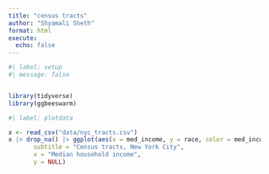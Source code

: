```yaml
---
title: "census tracts"
author: "Shyamali Sheth"
format: html
execute: 
  echo: false
---
```

```r
#| label: setup
#| message: false


library(tidyverse)
library(ggbeeswarm)
```

```r
#| label: plotdata

x <- read_csv("data/nyc_tracts.csv")
x |> drop_na() |> ggplot(aes(x = med_income, y = race, color = med_income)) + geom_quasirandom(orientation = "y") + scale_color_viridis_c(guide = "none") + scale_x_continuous(labels = scales::dollar_format()) + labs(title = "Household income distribution by largest racial/ethnic group",
       subtitle = "Census tracts, New York City",
       x = "Median household income",
       y = NULL)


```

